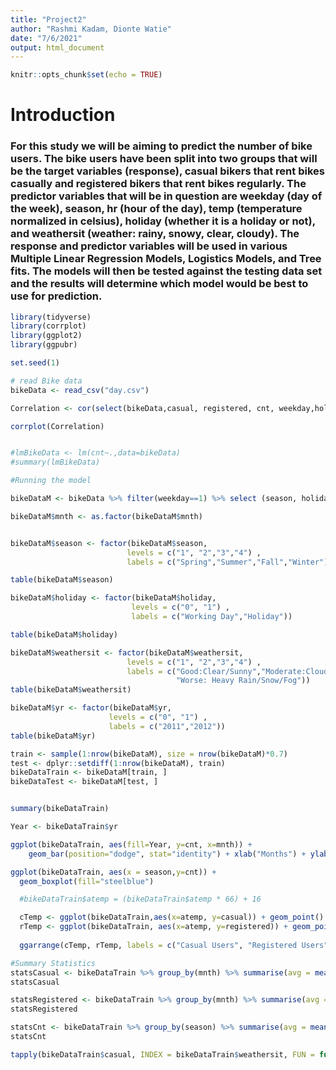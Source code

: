 ```yaml
---
title: "Project2"
author: "Rashmi Kadam, Dionte Watie"
date: "7/6/2021"
output: html_document
---
```


```r
knitr::opts_chunk$set(echo = TRUE)
```


# Introduction
### For this study we will be aiming to predict the number of bike users. The bike users have been split into two groups that will be the target variables (response), casual bikers that rent bikes casually and registered bikers that rent bikes regularly. The predictor variables that will be in question are weekday (day of the week), season, hr (hour of the day), temp (temperature normalized in celsius), holiday (whether it is a holiday or not), and weathersit (weather: rainy, snowy, clear, cloudy). The response and predictor variables will be used in various Multiple Linear Regression Models, Logistics Models, and Tree fits. The models will then be tested against the testing data set and the results will determine which model would be best to use for prediction.


```r
library(tidyverse)
library(corrplot)
library(ggplot2)
library(ggpubr)

```



```r
set.seed(1)

# read Bike data
bikeData <- read_csv("day.csv")

```
```r

Correlation <- cor(select(bikeData,casual, registered, cnt, weekday,holiday, mnth, season,  weathersit ,yr, temp, atemp, hum, windspeed))

corrplot(Correlation)


#lmBikeData <- lm(cnt~.,data=bikeData)
#summary(lmBikeData)

```

```r
#Running the model

bikeDataM <- bikeData %>% filter(weekday==1) %>% select (season, holiday, mnth, weekday, weathersit, atemp, windspeed, casual, registered, cnt, yr)

bikeDataM$mnth <- as.factor(bikeDataM$mnth)


bikeDataM$season <- factor(bikeDataM$season,
                          levels = c("1", "2","3","4") , 
                          labels = c("Spring","Summer","Fall","Winter"))

table(bikeDataM$season)

bikeDataM$holiday <- factor(bikeDataM$holiday, 
                           levels = c("0", "1") , 
                           labels = c("Working Day","Holiday"))

table(bikeDataM$holiday)

bikeDataM$weathersit <- factor(bikeDataM$weathersit,
                          levels = c("1", "2","3","4") , 
                          labels = c("Good:Clear/Sunny","Moderate:Cloudy/Mist","Bad: Rain/Snow/Fog",
                                     "Worse: Heavy Rain/Snow/Fog"))
table(bikeDataM$weathersit)

bikeDataM$yr <- factor(bikeDataM$yr,
                      levels = c("0", "1") , 
                      labels = c("2011","2012"))
table(bikeDataM$yr)

```

```r

train <- sample(1:nrow(bikeDataM), size = nrow(bikeDataM)*0.7)
test <- dplyr::setdiff(1:nrow(bikeDataM), train)
bikeDataTrain <- bikeDataM[train, ]
bikeDataTest <- bikeDataM[test, ]


summary(bikeDataTrain)

```

```r

  
Year <- bikeDataTrain$yr

ggplot(bikeDataTrain, aes(fill=Year, y=cnt, x=mnth)) + 
    geom_bar(position="dodge", stat="identity") + xlab("Months") + ylab('Total Users')

```


```r
ggplot(bikeDataTrain, aes(x = season,y=cnt)) +
  geom_boxplot(fill="steelblue") 


```


```r


  #bikeDataTrain$atemp = (bikeDataTrain$atemp * 66) + 16

  cTemp <- ggplot(bikeDataTrain,aes(x=atemp, y=casual)) + geom_point() + geom_smooth() + ylim(0, 7000) 
  rTemp <- ggplot(bikeDataTrain, aes(x=atemp, y=registered)) + geom_point() + geom_smooth() + ylim(0, 7000) 
  
  ggarrange(cTemp, rTemp, labels = c("Casual Users", "Registered Users"), ncol = 2, nrow = 1)

```


```r
#Summary Statistics
statsCasual <- bikeDataTrain %>% group_by(mnth) %>% summarise(avg = mean(casual), med = median(casual), var = var(casual), stDev = sd(casual))
statsCasual

statsRegistered <- bikeDataTrain %>% group_by(mnth) %>% summarise(avg = mean(registered), med = median(registered), var = var(registered), stDev = sd(registered))
statsRegistered

statsCnt <- bikeDataTrain %>% group_by(season) %>% summarise(avg = mean(cnt), med = median(cnt), var = var(cnt), stDev = sd(cnt))
statsCnt
```


```r
tapply(bikeDataTrain$casual, INDEX = bikeDataTrain$weathersit, FUN = function(x){x -mean(x)/sd(x)})
```



```r

```

